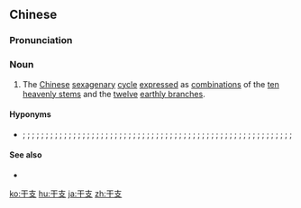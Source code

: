 ==Chinese==
{{zh-forms|[[heavenly stem|[heavenly] stem]]s|[[earthly branch|[earthly] branch]]es}}
{{wikipedia|Chinese sexagenary cycle}}

===Pronunciation===
{{zh-pron
|m=gānzhī
|c=gon1 zi1
|h=pfs=kôn-kî
|mn=qz:kan-ki/xm,zz:kan-chi
|cat=n
}}

===Noun===
{{zh-noun}}

# The [[Chinese]] [[sexagenary]] [[cycle]] [[express]]ed as [[combination]]s of the [[ten]] [[heavenly stem]]s and the [[twelve]] [[earthly branch]]es.

====Hyponyms====
* {{zh-l|甲子}}; {{zh-l|乙丑}}; {{zh-l|丙寅}}; {{zh-l|丁卯}}; {{zh-l|戊辰}}; {{zh-l|己巳}}; {{zh-l|庚午}}; {{zh-l|辛未}}; {{zh-l|壬申}}; {{zh-l|癸酉}}; {{zh-l|甲戌}}; {{zh-l|乙亥}}; {{zh-l|丙子}}; {{zh-l|丁丑}}; {{zh-l|戊寅}}; {{zh-l|己卯}}; {{zh-l|庚辰}}; {{zh-l|辛巳}}; {{zh-l|壬午}}; {{zh-l|癸未}}; {{zh-l|甲申}}; {{zh-l|乙酉}}; {{zh-l|丙戌}}; {{zh-l|丁亥}}; {{zh-l|戊子}}; {{zh-l|己丑}}; {{zh-l|庚寅}}; {{zh-l|辛卯}}; {{zh-l|壬辰}}; {{zh-l|癸巳}}; {{zh-l|甲午}}; {{zh-l|乙未}}; {{zh-l|丙申}}; {{zh-l|丁酉}}; {{zh-l|戊戌}}; {{zh-l|己亥}}; {{zh-l|庚子}}; {{zh-l|辛丑}}; {{zh-l|壬寅}}; {{zh-l|癸卯}}; {{zh-l|甲辰}}; {{zh-l|乙巳}}; {{zh-l|丙午}}; {{zh-l|丁未}}; {{zh-l|戊申}}; {{zh-l|己酉}}; {{zh-l|庚戌}}; {{zh-l|辛亥}}; {{zh-l|壬子}}; {{zh-l|癸丑}}; {{zh-l|甲寅}}; {{zh-l|乙卯}}; {{zh-l|丙辰}}; {{zh-l|丁巳}}; {{zh-l|戊午}}; {{zh-l|己未}}; {{zh-l|庚申}}; {{zh-l|辛酉}}; {{zh-l|壬戌}}; {{zh-l|癸亥}}

====See also====
* {{zh-l|花甲}}

[[ko:干支]]
[[hu:干支]]
[[ja:干支]]
[[zh:干支]]